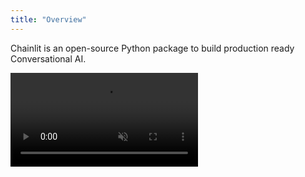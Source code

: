 ```yaml
---
title: "Overview"
---
```


Chainlit is an open-source Python package to build production ready Conversational AI.

<Frame caption="Build Conversational AI with Chainlit">
  <video
    controls
    autoPlay
    loop
    muted
    src="https://github.com/Chainlit/chainlit/assets/13104895/cbcb8078-ab4d-4e4c-8e4e-7aaa51ca1fd0"
  />
</Frame>

## Key features

1. [Build fast:](/examples/openai-sql) Get started in a couple lines of Python

2. [Authentication:](/authentication/overview) Integrate with corporate identity providers and existing authentication infrastructure

3. [Data persistence:](/data-persistence/overview) Collect, monitor and analyze data from your users

4. [Visualize multi-steps reasoning:](/concepts/step) Understand the intermediary steps that produced an output at a glance

5. [Multi Platform:](/deploy/overview) Write your assistant logic once, use everywhere

## Integrations

Chainlit is compatible with all Python programs and libraries. That being said, it comes with a set of integrations with popular libraries and frameworks.

<CardGroup cols={2}>
  <Card
  title="OpenAI"
  icon="circle"
  color="#dddddd"
  href="/integrations/openai">
    Learn how to explore your OpenAI calls in Chainlit.
  </Card>

<Card
  title="OpenAI Assistant"
  icon="circle"
  color="#F80061"
  href="https://github.com/Chainlit/cookbook/tree/main/openai-data-analyst"
>
  Learn how to integrate your OpenAI Assistants with Chainlit.
</Card>

<Card
  title="Mistral AI"
  icon="circle"
  color="#ea5a0c"
  href="/integrations/mistralai"
>
  Learn how to use any Mistral AI calls in Chainlit.
</Card>

<Card
  title="Llama Index"
  icon="circle"
  color="#0285c7"
  href="/integrations/llama-index"
>
  Learn how to integrate your Llama Index code with Chainlit.
</Card>

<Card
  title="LangChain"
  icon="circle"
  color="#3afadc"
  href="/integrations/langchain"
>
  Learn how to use any LangChain agent with Chainlit.
</Card>

<Card
  title="Autogen"
  icon="circle"
  color="#F80061"
  href="https://github.com/Chainlit/cookbook/tree/main/pyautogen"
>
  Learn how to integrate your Autogen agents with Chainlit.
</Card>

<Card
  title="Haystack"
  icon="circle"
  color="#16a34a"
  href="/integrations/haystack"
>
  Learn how to integrate your Haystack code with Chainlit.
</Card>

</CardGroup>
